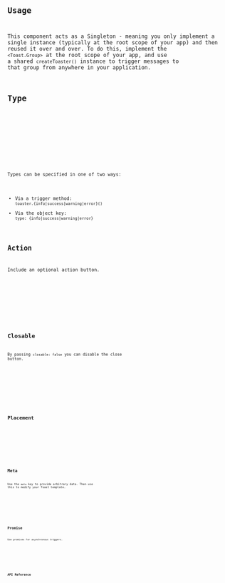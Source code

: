 






<Preview client:load>
	<Fragment slot="preview">
		<Default client:visible />
	</Fragment>
	<Fragment slot="code">
		<Code code={DefaultRaw} lang="tsx" />
	</Fragment>
</Preview>

## Usage

This component acts as a Singleton - meaning you only implement a single instance (typically at the root scope of your app) and then reused it over and over. To do this, implement the `<Toast.Group>` at the root scope of your app, and use a shared `createToaster()` instance to trigger messages to that group from anywhere in your application.

## Type

<Preview client:load>
	<Fragment slot="preview">
		<Type client:visible />
	</Fragment>
	<Fragment slot="code">
		<Code code={TypeRaw} lang="tsx" />
	</Fragment>
</Preview>

Types can be specified in one of two ways:

- Via a trigger method: `toaster.{info|success|warning|error}()`
- Via the object key: `type: {info|success|warning|error}`

## Action

Include an optional action button.

<Preview client:load>
	<Fragment slot="preview">
		<Action client:visible />
	</Fragment>
	<Fragment slot="code">
		<Code code={ActionRaw} lang="tsx" />
	</Fragment>
</Preview>

## Closable

By passing `closable: false` you can disable the close button.

<Preview client:load>
	<Fragment slot="preview">
		<Closable client:visible />
	</Fragment>
	<Fragment slot="code">
		<Code code={ClosableRaw} lang="tsx" />
	</Fragment>
</Preview>

## Placement

<Preview client:load>
	<Fragment slot="preview">
		<Placement client:visible />
	</Fragment>
	<Fragment slot="code">
		<Code code={PlacementRaw} lang="tsx" />
	</Fragment>
</Preview>

## Meta

Use the `meta` key to provide arbitrary data. Then use this to modify your Toast template.

<Preview client:load>
	<Fragment slot="preview">
		<Meta client:visible />
	</Fragment>
	<Fragment slot="code">
		<Code code={MetaRaw} lang="tsx" />
	</Fragment>
</Preview>

## Promise

Use promises for asynchronous triggers.

<Preview client:load>
	<Fragment slot="preview">
		<Promise client:visible />
	</Fragment>
	<Fragment slot="code">
		<Code code={PromiseRaw} lang="tsx" />
	</Fragment>
</Preview>

## API Reference

<ApiTable />
